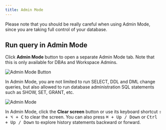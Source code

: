 ```yaml
---
title: Admin Mode
---
```


<HintBlock type="warning">

Please note that you should be really careful when using Admin Mode, since you are taking full control of your database.

</HintBlock>

## Run query in Admin Mode

Click **Admin Mode** button to open a separate Admin Mode tab. Note that this is only available for DBAs and Workspace Admins.

![Admin Mode Button](/content/docs/sql-editor/admin-mode-button.webp)

In Admin Mode, you are not limited to run SELECT, DDL and DML change queries, but also allowed to run database administration SQL statements such as SHOW, SET, GRANT, etc.

![Admin Mode](/content/docs/sql-editor/admin-mode.webp)

In Admin Mode, click the **Clear screen** button or use its keyboard shortcut <kbd>⇧ + ⌥ + C</kbd> to clear the screen. You can also press <kbd>⌘ + Up / Down</kbd> or <kbd>Ctrl + Up / Down</kbd> to explore history statements backward or forward.
